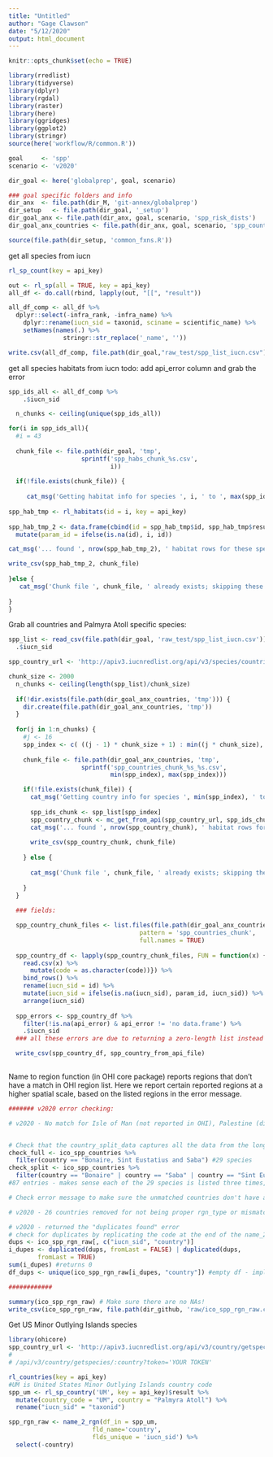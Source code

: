 ```yaml
---
title: "Untitled"
author: "Gage Clawson"
date: "5/12/2020"
output: html_document
---
```


```r
knitr::opts_chunk$set(echo = TRUE)

library(rredlist)
library(tidyverse)
library(dplyr)
library(rgdal)
library(raster)
library(here)
library(ggridges)
library(ggplot2)
library(stringr)
source(here('workflow/R/common.R'))

goal     <- 'spp'
scenario <- 'v2020'

dir_goal <- here('globalprep', goal, scenario)

### goal specific folders and info
dir_anx  <- file.path(dir_M, 'git-annex/globalprep')
dir_setup   <- file.path(dir_goal, '_setup')
dir_goal_anx <- file.path(dir_anx, goal, scenario, 'spp_risk_dists')
dir_goal_anx_countries <- file.path(dir_anx, goal, scenario, 'spp_countries')

source(file.path(dir_setup, 'common_fxns.R'))
```


get all species from iucn 
```r
rl_sp_count(key = api_key)

out <- rl_sp(all = TRUE, key = api_key)
all_df <- do.call(rbind, lapply(out, "[[", "result"))

all_df_comp <- all_df %>%
  dplyr::select(-infra_rank, -infra_name) %>%
    dplyr::rename(iucn_sid = taxonid, sciname = scientific_name) %>%
    setNames(names(.) %>%
               stringr::str_replace('_name', ''))

write.csv(all_df_comp, file.path(dir_goal,"raw_test/spp_list_iucn.csv"))
```

get all species habitats from iucn
todo: add api_error column and grab the error

```r
spp_ids_all <- all_df_comp %>%
    .$iucn_sid

  n_chunks <- ceiling(unique(spp_ids_all))

for(i in spp_ids_all){
  #i = 43
  
  chunk_file <- file.path(dir_goal, 'tmp', 
                    sprintf('spp_habs_chunk_%s.csv', 
                            i))
  
  if(!file.exists(chunk_file)) {
    
     cat_msg('Getting habitat info for species ', i, ' to ', max(spp_ids_all))
    
spp_hab_tmp <- rl_habitats(id = i, key = api_key)
  
spp_hab_tmp_2 <- data.frame(cbind(id = spp_hab_tmp$id, spp_hab_tmp$result)) %>%
  mutate(param_id = ifelse(is.na(id), i, id))

cat_msg('... found ', nrow(spp_hab_tmp_2), ' habitat rows for these species')

write_csv(spp_hab_tmp_2, chunk_file)
  
}else {
   cat_msg('Chunk file ', chunk_file, ' already exists; skipping these spp')
      
}
}


```

Grab all countries and Palmyra Atoll specific species:

```r
spp_list <- read_csv(file.path(dir_goal, 'raw_test/spp_list_iucn.csv')) %>%
  .$iucn_sid

spp_country_url <- 'http://apiv3.iucnredlist.org/api/v3/species/countries/id/%s?token=%s'

chunk_size <- 2000
  n_chunks <- ceiling(length(spp_list)/chunk_size)
  
  if(!dir.exists(file.path(dir_goal_anx_countries, 'tmp'))) {
    dir.create(file.path(dir_goal_anx_countries, 'tmp'))
  }
  
  for(j in 1:n_chunks) { 
    #j <- 16
    spp_index <- c( ((j - 1) * chunk_size + 1) : min((j * chunk_size), length(spp_list)) )#[1:100]
    
    chunk_file <- file.path(dir_goal_anx_countries, 'tmp', 
                    sprintf('spp_countries_chunk_%s_%s.csv', 
                            min(spp_index), max(spp_index)))

    if(!file.exists(chunk_file)) {
      cat_msg('Getting country info for species ', min(spp_index), ' to ', max(spp_index))
      
      spp_ids_chunk <- spp_list[spp_index]
      spp_country_chunk <- mc_get_from_api(spp_country_url, spp_ids_chunk, api_key, cores = 12, delay = .5)
      cat_msg('... found ', nrow(spp_country_chunk), ' habitat rows for these species')
      
      write_csv(spp_country_chunk, chunk_file)
      
    } else {
      
      cat_msg('Chunk file ', chunk_file, ' already exists; skipping these spp')
      
    }
  }
  
  ### fields: 

  spp_country_chunk_files <- list.files(file.path(dir_goal_anx_countries, 'tmp'), 
                                    pattern = 'spp_countries_chunk', 
                                    full.names = TRUE)
  
  spp_country_df <- lapply(spp_country_chunk_files, FUN = function(x) {
    read.csv(x) %>%
      mutate(code = as.character(code))}) %>%
    bind_rows() %>%
    rename(iucn_sid = id) %>%
    mutate(iucn_sid = ifelse(is.na(iucn_sid), param_id, iucn_sid)) %>%
    arrange(iucn_sid)
  
  spp_errors <- spp_country_df %>%
    filter(!is.na(api_error) & api_error != 'no data.frame') %>%
    .$iucn_sid
  ### all these errors are due to returning a zero-length list instead of a data.frame

  write_csv(spp_country_df, spp_country_from_api_file)
  

```

Name to region function (in OHI core package) reports regions that don't have a match in OHI region list. Here we report certain reported regions at a higher spatial scale, based on the listed regions in the error message. 
```r
####### v2020 error checking:

# v2020 - No match for Isle of Man (not reported in OHI), Palestine (disputed), Saint Barthélemy (not reported in OHI), Disputed Territory (not associated with a country and can't be mapped to an OHI region) Macedonia (landlocked), and the four country strings above that were split to higher spatial resolutions 


# Check that the country_split_data captures all the data from the longer country strings that were removed 
check_full <- ico_spp_countries %>% 
  filter(country == "Bonaire, Sint Eustatius and Saba") #29 species
check_split <- ico_spp_countries %>% 
  filter(country == "Bonaire" | country == "Saba" | country == "Sint Eustatius") 
#87 entries - makes sense each of the 29 species is listed three times, one for each country

# Check error message to make sure the unmatched countries don't have an OHI region match, that there are no duplicates, and that the unmatched regions make sense (not disputed, landlocked, not reported). If there are duplicates or unmatched regions that are reported in OHI, need to go back to fix and rerun the code.

# v2020 - 26 countries removed for not being proper rgn_type or mismatched region names, all countries are not reported in OHI and aren't found in the rgns_all list

# v2020 - returned the "duplicates found" error 
# check for duplicates by replicating the code at the end of the name_2_rgn function
dups <- ico_spp_rgn_raw[, c("iucn_sid", "country")]
i_dupes <- duplicated(dups, fromLast = FALSE) | duplicated(dups, 
        fromLast = TRUE)
sum(i_dupes) #returns 0 
df_dups <- unique(ico_spp_rgn_raw[i_dupes, "country"]) #empty df - implies there are no duplicates, so I'm not sure why I was getting that error

############

summary(ico_spp_rgn_raw) # Make sure there are no NAs!
write_csv(ico_spp_rgn_raw, file.path(dir_github, 'raw/ico_spp_rgn_raw.csv'))
```

Get US Minor Outlying Islands species 
```r
library(ohicore)
spp_country_url <- 'http://apiv3.iucnredlist.org/api/v3/country/getspecies/id/%s?token=%s'
# 
# /api/v3/country/getspecies/:country?token='YOUR TOKEN'

rl_countries(key = api_key)
#UM is United States Minor Outlying Islands country code
spp_um <- rl_sp_country('UM', key = api_key)$result %>%
  mutate(country_code = "UM", country = "Palmyra Atoll") %>%
  rename("iucn_sid" = "taxonid")

spp_rgn_raw <- name_2_rgn(df_in = spp_um, 
                       fld_name='country',
                       flds_unique = 'iucn_sid') %>%
  select(-country)

```

